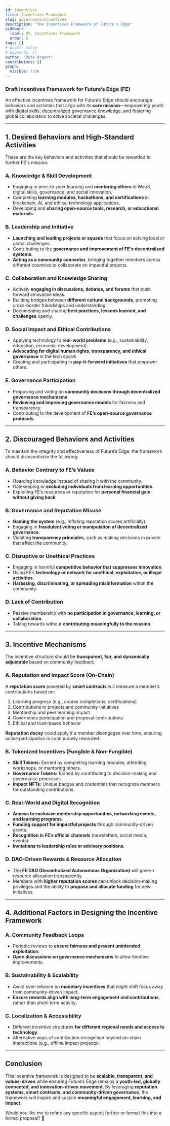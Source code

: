 ```yaml
---
id: incentives
title: Incentives Framework
slug: governance/incentives
description: "The Incentives Framework of Future's Edge"
sidebar:
  label: 05. Incentives Framework
  order: 6
tags: []
# draft: false
# keywords: []
author: "Pete Argent"
contributors: []
graph:
  visible: true
---
```


### Draft Incentives Framework for Future’s Edge (FE)

An effective incentives framework for Future’s Edge should encourage behaviors and activities that align with its **core mission**—empowering youth with digital skills, decentralized governance knowledge, and fostering global collaboration to solve societal challenges.

---

## 1. Desired Behaviors and High-Standard Activities
These are the key behaviors and activities that should be rewarded to further FE's mission:

### A. Knowledge & Skill Development
- Engaging in peer-to-peer learning and **mentoring others** in Web3, digital skills, governance, and social innovation.
- Completing **learning modules, hackathons, and certifications** in blockchain, AI, and ethical technology applications.
- Developing and **sharing open-source tools, research, or educational materials**.

### B. Leadership and Initiative
- **Launching and leading projects or squads** that focus on solving local or global challenges.
- Contributing to the **governance and improvement of FE's decentralized systems**.
- **Acting as a community connector**, bringing together members across different countries to collaborate on impactful projects.

### C. Collaboration and Knowledge Sharing
- Actively **engaging in discussions, debates, and forums** that push forward innovative ideas.
- Building bridges between **different cultural backgrounds**, promoting cross-border friendships and understanding.
- Documenting and sharing **best practices, lessons learned, and challenges** openly.

### D. Social Impact and Ethical Contributions
- Applying technology to **real-world problems** (e.g., sustainability, education, economic development).
- **Advocating for digital human rights, transparency, and ethical governance** in the tech space.
- Creating and participating in **pay-it-forward initiatives** that empower others.

### E. Governance Participation
- Proposing and voting on **community decisions through decentralized governance mechanisms**.
- **Reviewing and improving governance models** for fairness and transparency.
- Contributing to the development of **FE’s open-source governance protocols**.

---

## 2. Discouraged Behaviors and Activities
To maintain the integrity and effectiveness of Future’s Edge, the framework should disincentivize the following:

### A. Behavior Contrary to FE’s Values
- Hoarding knowledge instead of sharing it with the community.
- Gatekeeping or **excluding individuals from learning opportunities**.
- Exploiting FE’s resources or reputation for **personal financial gain without giving back**.

### B. Governance and Reputation Misuse
- **Gaming the system** (e.g., inflating reputation scores artificially).
- Engaging in **fraudulent voting or manipulation of decentralized governance**.
- Violating **transparency principles**, such as making decisions in private that affect the community.

### C. Disruptive or Unethical Practices
- Engaging in harmful **competitive behavior that suppresses innovation**.
- Using FE’s **technology or network for unethical, exploitative, or illegal activities**.
- **Harassing, discriminating, or spreading misinformation** within the community.

### D. Lack of Contribution
- Passive membership with **no participation in governance, learning, or collaboration**.
- Taking rewards without **contributing meaningfully to the mission**.

---

## 3. Incentive Mechanisms
The incentive structure should be **transparent, fair, and dynamically adjustable** based on community feedback.

### A. Reputation and Impact Score (On-Chain)
A **reputation score** powered by **smart contracts** will measure a member’s contributions based on:
1. Learning progress (e.g., course completions, certifications)
2. Contributions to projects and community initiatives
3. Mentorship and peer learning impact
4. Governance participation and proposal contributions
5. Ethical and trust-based behavior

**Reputation decay** could apply if a member disengages over time, ensuring active participation is continuously rewarded.

### B. Tokenized Incentives (Fungible & Non-Fungible)
- **Skill Tokens:** Earned by completing learning modules, attending workshops, or mentoring others.
- **Governance Tokens:** Earned by contributing to decision-making and governance processes.
- **Impact NFTs:** Unique badges and credentials that recognize members for outstanding contributions.

### C. Real-World and Digital Recognition
- **Access to exclusive mentorship opportunities, networking events, and learning programs**.
- **Funding support for impactful projects** through community-driven grants.
- **Recognition in FE’s official channels** (newsletters, social media, events).
- **Invitations to leadership roles or advisory positions**.

### D. DAO-Driven Rewards & Resource Allocation
- The **FE DAO (Decentralized Autonomous Organization)** will govern resource allocation transparently.
- Members with **higher reputation scores** can unlock decision-making privileges and the ability to **propose and allocate funding** for new initiatives.

---

## 4. Additional Factors in Designing the Incentive Framework
### A. Community Feedback Loops
- Periodic reviews to **ensure fairness and prevent unintended exploitation**.
- **Open discussions on governance mechanisms** to allow iterative improvements.

### B. Sustainability & Scalability
- Avoid over-reliance on **monetary incentives** that might shift focus away from community-driven impact.
- **Ensure rewards align with long-term engagement and contributions**, rather than short-term activity.

### C. Localization & Accessibility
- Different incentive structures **for different regional needs and access to technology**.
- Alternative ways of contribution recognition beyond on-chain interactions (e.g., offline impact projects).

---

## Conclusion
This incentive framework is designed to be **scalable, transparent, and values-driven** while ensuring Future’s Edge remains a **youth-led, globally connected, and innovation-driven movement**. By leveraging **reputation systems, smart contracts, and community-driven governance**, the framework will inspire and sustain **meaningful engagement, learning, and impact**.

Would you like me to refine any specific aspect further or format this into a formal proposal? 🚀